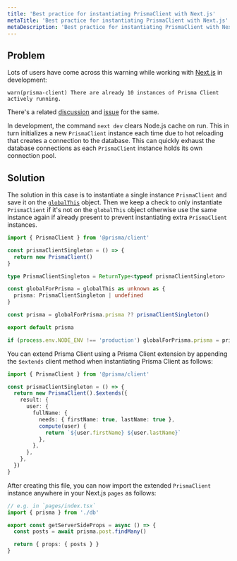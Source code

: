 ```yaml
---
title: 'Best practice for instantiating PrismaClient with Next.js'
metaTitle: 'Best practice for instantiating PrismaClient with Next.js'
metaDescription: 'Best practice for instantiating PrismaClient with Next.js'
---
```


## Problem

Lots of users have come across this warning while working with [Next.js](https://nextjs.org/) in development:

```
warn(prisma-client) There are already 10 instances of Prisma Client actively running.
```

There's a related [discussion](https://github.com/prisma/prisma/discussions/4399) and [issue](https://github.com/prisma/prisma/issues/5103) for the same.

In development, the command `next dev` clears Node.js cache on run. This in turn initializes a new `PrismaClient` instance each time due to hot reloading that creates a connection to the database. This can quickly exhaust the database connections as each `PrismaClient` instance holds its own connection pool.

## Solution

The solution in this case is to instantiate a single instance `PrismaClient` and save it on the [`globalThis`](https://developer.mozilla.org/en-US/docs/Web/JavaScript/Reference/Global_Objects/globalThis) object. Then we keep a check to only instantiate `PrismaClient` if it's not on the `globalThis` object otherwise use the same instance again if already present to prevent instantiating extra `PrismaClient` instances.

```ts file=./db
import { PrismaClient } from '@prisma/client'

const prismaClientSingleton = () => {
  return new PrismaClient()
}

type PrismaClientSingleton = ReturnType<typeof prismaClientSingleton>

const globalForPrisma = globalThis as unknown as {
  prisma: PrismaClientSingleton | undefined
}

const prisma = globalForPrisma.prisma ?? prismaClientSingleton()

export default prisma

if (process.env.NODE_ENV !== 'production') globalForPrisma.prisma = prisma
```

You can extend Prisma Client using a Prisma Client extension by appending the `$extends` client method when instantiating Prisma Client as follows:

```ts
import { PrismaClient } from '@prisma/client'

const prismaClientSingleton = () => {
  return new PrismaClient().$extends({
    result: {
      user: {
        fullName: {
          needs: { firstName: true, lastName: true },
          compute(user) {
            return `${user.firstName} ${user.lastName}`
          },
        },
      },
    },
  })
}
```

After creating this file, you can now import the extended `PrismaClient` instance anywhere in your Next.js `pages` as follows:

```ts
// e.g. in `pages/index.tsx`
import { prisma } from './db'

export const getServerSideProps = async () => {
  const posts = await prisma.post.findMany()

  return { props: { posts } }
}
```
